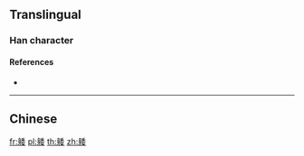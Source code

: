 {{character info/new}}
==Translingual==

===Han character===
{{Han char|rn=158|rad=身|as=08|sn=15|four=|canj=HHHDV|ids=⿰身委}}

====References====
* {{Han ref|kx=1237.530|dkj=38101|dj=1711.340|hdz=63811.150|uh=8EB7|ud=36535}}

----

==Chinese==
{{zh-see|矮|v}}

[[fr:躷]]
[[pl:躷]]
[[th:躷]]
[[zh:躷]]